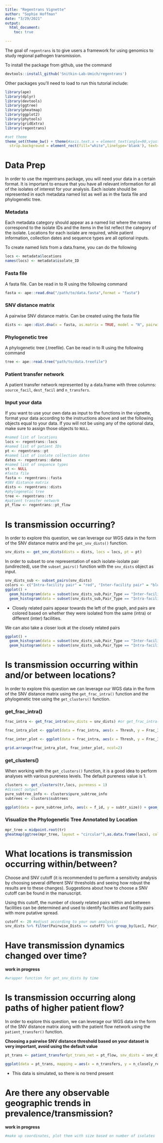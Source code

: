 ```yaml
---
title: "Regentrans Vignette"
author: "Sophie Hoffman"
date: "3/29/2021"
output: 
  html_document:
    toc: true
  
---
```


The goal of `regentrans` is to give users a framework for using genomics to study regional pathogen transmission. 

To install the package from github, use the command

```r
devtools::install_github('Snitkin-Lab-Umich/regentrans')
```

Other packages you'll need to load to run this tutorial include:

```r
library(ape)
library(dplyr)
library(devtools)
library(ggtree)
library(pheatmap)
library(ggplot2)
library(phytools)
library(gridExtra)
library(regentrans)

#set theme 
theme_set(theme_bw() + theme(#axis.text.x = element_text(angle=90,vjust = 0.5, hjust = 1),
  strip.background = element_rect(fill="white",linetype='blank'), text=element_text(size=15)))
```

# Data Prep

In order to use the regentrans package, you will need your data in a certain format. It is important to ensure that you have all relevant information for all of the isolates of interest for your analysis. Each isolate should be represented in each metadata named list as well as in the fasta file and phylogenetic tree. 

### Metadata

Each metadata category should appear as a named list where the names correspond to the isolate IDs and the items in the list reflect the category of the isolate. Locations for each isolate are required, while patient information, collection dates and sequence types are all optional inputs. 

To create named lists from a data.frame, you can do the following
```r
locs <- metadata$locations
names(locs) <- metadata$isolate_ID
```

### Fasta file

A fasta file. Can be read in to R using the following command 

```r
fasta <- ape::read.dna("/path/to/data.fasta",format = "fasta")

```

### SNV distance matrix

A pairwise SNV distance matrix. Can be created using the fasta file

```r
dists <- ape::dist.dna(x = fasta, as.matrix = TRUE, model = "N", pairwise.deletion = TRUE)
```

### Phylogenetic tree

A phylogenetic tree (.treefile). Can be read in to R using the following command

```r
tree <- ape::read.tree("path/to/data.treefile")
```

### Patient transfer network

A patient transfer network represented by a data.frame with three columns: `source_facil`, `dest_facil` and `n_transfers`. 

### Input your data

If you want to use your own data as input to the functions in the vignette, format your data according to the instructions above and set the following objects equal to your data. If you will not be using any of the optional data, make sure to assign those objects to `NULL`. 

```r
#named list of locations
locs <- regentrans::locs
#named list of patient IDs
pt <- regentrans::pt
#named list of isolate collection dates
dates <- regentrans::dates
#named list of sequence types
st <- NULL
#fasta file 
fasta <- regentrans::fasta
#SNV distance matrix 
dists <- regentrans::dists
#phylogenetic tree
tree <- regentrans::tr
#patient transfer network
pt_flow <- regentrans::pt_flow
```

# Is transmission occurring? 

In order to explore this question, we can leverage our WGS data in the form of the SNV distance matrix and the `get_snv_dists()` function. 


```r
snv_dists <- get_snv_dists(dists = dists, locs = locs, pt = pt) 
```

In order to subset to one representation of each isolate-isolate pair (undirected), use the `subset_pairs()` function with the `snv_dists` object as input. 

```r
snv_dists_sub <- subset_pairs(snv_dists)
colors <- c("Intra-facility pair" = "red", "Inter-facility pair" = "blue")
ggplot() + 
  geom_histogram(data = subset(snv_dists_sub,Pair_Type == "Inter-facility pair"), mapping = aes(x = Pairwise_Dists, fill = "Inter-facility pair"), alpha = 0.2) + 
  geom_histogram(data = subset(snv_dists_sub,Pair_Type == "Intra-facility pair"), mapping = aes(x = Pairwise_Dists, fill = "Intra-facility pair"), alpha = 0.4) + labs(x = "Pairwise SNV Distance", y = "Count", fill = "Legend") +  ggtitle("SNV distances of intra- and inter- facility pairs")
```

- Closely related pairs appear towards the left of the graph, and pairs are colored based on whether they were isolated from the same (intra) or different (inter) facilities. 

We can also take a closer look at the closely related pairs

```r
ggplot() + 
  geom_histogram(data = subset(snv_dists_sub,Pair_Type == "Inter-facility pair" & Pairwise_Dists < 20), mapping = aes(x = Pairwise_Dists, fill = "Inter-facility pair"), alpha = 0.2, binwidth = 1) + 
  geom_histogram(data = subset(snv_dists_sub,Pair_Type == "Intra-facility pair" & Pairwise_Dists < 20), mapping = aes(x = Pairwise_Dists, fill = "Intra-facility pair"), alpha = 0.4, binwidth = 1) + labs(x = "Pairwise SNV Distance", y = "Count", fill = "Legend") +  ggtitle("SNV distances of intra- and inter- facility pairs \n< 20 SNV Distance")
```

# Is transmission occurring within and/or between locations?

In order to explore this question we can leverage our WGS data in the form of the SNV distance matrix using the `get_frac_intra()` function and the phylogenetic tree using the `get_clusters()` function. 

### get_frac_intra()

```r
frac_intra <- get_frac_intra(snv_dists = snv_dists) #or get_frac_intra(dists = dists, locs = locs, pt = pt)

frac_intra_plot <- ggplot(data = frac_intra, aes(x = Thresh, y = Frac_Intra)) + geom_bar(stat = "identity", fill = "blue", alpha = 0.5) + labs(x = "SNV Distance Threshold", y = "Fraction of Intra-Facility Pairs") +  ggtitle("Fraction of Isolate Pairs from the Same \nFacility at Each SNV Distance Threshold") + ylim(0, 1) + theme(plot.title = element_text(size = 10))

frac_inter_plot <- ggplot(data = frac_intra, aes(x = Thresh, y = Frac_Inter)) + geom_bar(stat = "identity", fill = "red", alpha = 0.5) + labs(x = "SNV Distance Threshold", y = "Fraction of Inter-Facility Pairs") +  ggtitle("Fraction of Isolate Pairs from Different \nFacilities at Each SNV Distance Threshold") + ylim(0, 1) + theme(plot.title = element_text(size = 10))

grid.arrange(frac_intra_plot, frac_inter_plot, ncol=2)
```

### get_clusters()

When working with the `get_clusters()` function, it is a good idea to perform analyses with various pureness levels. The default pureness value is 1. 

```r
clusters <- get_clusters(tr,locs, pureness = 1)
#dissect output
pure_subtree_info <- clusters$pure_subtree_info
subtrees <- clusters$subtrees

ggplot(data = pure_subtree_info, aes(x = f_id, y = subtr_size)) + geom_jitter(position = position_jitter(width = 0.2, height = 0.1), alpha = 0.2, color = "blue") + labs(y = "Number of Isolates in \nPhylogenetic Cluster", x = "Facility ID", title = "Pure Subtree Information")
```

### Visualize the Phylogenetic Tree Annotated by Location
```r
mpr_tree = midpoint.root(tr)
gheatmap(ggtree(mpr_tree, layout = "circular"),as.data.frame(locs), color = NA)
```

# What locations is transmission occurring within/between?

Choose and SNV cutoff (it is recommended to perform a sensitivity analysis by choosing several different SNV thresholds and seeing how robust the results are to these changes). Suggestions about how to choose a SNV cutoff can be found in the manuscript. 

Using this cutoff, the number of closely related pairs within and between facilities can be determined and used to identify facilities and facility pairs with more putative spread. 


```r
cutoff <- 20 #adjust according to your own analysis!
snv_dists %>% filter(Pairwise_Dists <= cutoff) %>% group_by(Loc1, Pair_Type) %>% summarize(n = n()) %>% ggplot(aes(x = Loc1, y = n, color = Pair_Type)) + geom_point(alpha = .5) + labs(y = "Number of Closely Related Isolate Pairs", x = "Facility ID", title = "Number of Closely Related Isolate Pairs \nby Facility")

```


# Have transmission dynamics changed over time?

**work in progress**
```r
#wrapper function for get_snv_dists by time
```

# Is transmission occurring along paths of higher patient flow? 

In order to explore this question, we can leverage our WGS data in the form of the SNV distance matrix along with the patient flow network using the `patient_transfer()` function.

**Choosing a pairwise SNV distance threshold based on your dataset is very important, avoid using the default value**

```r
pt_trans <- patient_transfer(pt_trans_net = pt_flow, snv_dists = snv_dists, thresh = 10)

ggplot(data = pt_trans, mapping = aes(x = n_transfers, y = n_closely_related_pairs)) + geom_jitter(position = position_jitter(width = 0.2, height = 0.1), alpha = 0.2, color = "blue") + labs(y = "Number of Closely Related Isolate Pairs", x = "Number of Transfers", title = "Number of Patient Transfers from Facility \nvs. Number of Closely Related Isolate Pairs at Facility") 

```

- This data is simulated, so there is no trend present


# Are there any observable geographic trends in prevalence/transmission? 

**work in progress**
```r
#make up coordinates, plot them with size based on number of isolates
```
